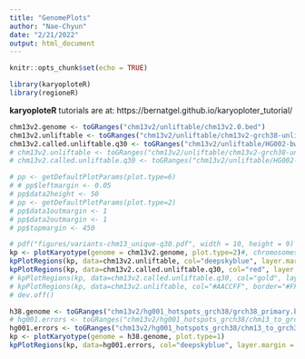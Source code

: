 ```yaml
---
title: "GenomePlots"
author: "Nae-Chyun"
date: "2/21/2022"
output: html_document
---
```


```r
knitr::opts_chunk$set(echo = TRUE)
```

```r
library(karyoploteR)
library(regioneR)
```

__karyoploteR__ tutorials are at: 
https://bernatgel.github.io/karyoploter_tutorial/

```r
chm13v2.genome <- toGRanges("chm13v2/unliftable/chm13v2.0.bed")
chm13v2.unliftable <- toGRanges("chm13v2/unliftable/chm13v2-grch38-unliftable-source-slop50k.bed")
chm13v2.called.unliftable.q30 <- toGRanges("chm13v2/unliftable/HG002-bwa-chm13_to_grch38-unliftable-source-q30-slop50k.bed")
# chm13v2.unliftable <- toGRanges("chm13v2/unliftable/chm13v2-grch38-unliftable-source-5k.bed")
# chm13v2.called.unliftable.q30 <- toGRanges("chm13v2/unliftable/HG002-bwa-chm13_to_grch38-unliftable-source-q30-slop10k-merged.bed")
```

```r
# pp <- getDefaultPlotParams(plot.type=6)
# # pp$leftmargin <- 0.05
# pp$data2height <- 50
# pp <- getDefaultPlotParams(plot.type=2)
# pp$data1outmargin <- 1
# pp$data2outmargin <- 1
# pp$topmargin <- 450

# pdf("figures/variants-chm13_unique-q30.pdf", width = 10, height = 9)
kp <- plotKaryotype(genome = chm13v2.genome, plot.type=2)#, chromosomes = "chr20")#, plot.params=pp)
kpPlotRegions(kp, data=chm13v2.unliftable, col="deepskyblue", layer.margin = 0.05, border=NA)
kpPlotRegions(kp, data=chm13v2.called.unliftable.q30, col="red", layer.margin = 0.05, border=NA, data.panel=2)
# kpPlotRegions(kp, data=chm13v2.called.unliftable.q30, col="gold", layer.margin = 0.1, border=NA, data.panel=2, r0=0, r1=0.55)
# kpPlotRegions(kp, data=chm13v2.unliftable, col="#AACCFF", border="#FFCCAA", r0=0.3, r1=0.55)
# dev.off()
```

```r
h38.genome <- toGRanges("chm13v2/hg001_hotspots_grch38/grch38_primary.bed")
# hg001.errors <- toGRanges("chm13v2/hg001_hotspots_grch38/chm13_to_grch38-errors.bed")
hg001.errors <- toGRanges("chm13v2/hg001_hotspots_grch38/chm13_to_grch38-errors-slop10k-merged.bed")
kp <- plotKaryotype(genome = h38.genome, plot.type=1)
kpPlotRegions(kp, data=hg001.errors, col="deepskyblue", layer.margin = 0.05, border=NA)
```